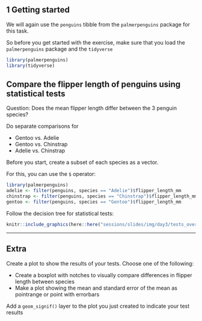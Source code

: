 ## 1 Getting started

We will again use the `penguins` tibble from the `palmerpenguins` package for this task.

So before you get started with the exercise, make sure that you load the `palmerpenguins` package and the `tidyverse`

```r
library(palmerpenguins)
library(tidyverse)
```

## Compare the flipper length of penguins using statistical tests

Question: Does the mean flipper length differ between the 3 penguin species?

Do separate comparisons for

- Gentoo vs. Adelie
- Gentoo vs. Chinstrap
- Adelie vs. Chinstrap

Before you start, create a subset of each species as a vector.

For this, you can use the `$` operator:

```r
library(palmerpenguins)
adelie <- filter(penguins, species == "Adelie")$flipper_length_mm
chinstrap <- filter(penguins, species == "Chinstrap")$flipper_length_mm
gentoo <- filter(penguins, species == "Gentoo")$flipper_length_mm
```

Follow the decision tree for statistical tests:

```r
knitr::include_graphics(here::here("sessions/slides/img/day3/tests_overview.png"))
```

---

## Extra

Create a plot to show the results of your tests. Choose one of the following:

- Create a boxplot with notches to visually compare differences in flipper length between species
- Make a plot showing the mean and standard error of the mean as pointrange or point with 
errorbars

Add a `geom_signif()` layer to the plot you just created to indicate your test results
